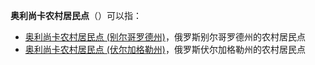 '''奥利尚卡农村居民点'''（{{lang-ru|Ольшанское сельское поселение}}）可以指：
* [[奥利尚卡农村居民点_(别尔哥罗德州)|奥利尚卡农村居民点 (别尔哥罗德州)]]，俄罗斯别尔哥罗德州的农村居民点
* [[奥利尚卡农村居民点_(伏尔加格勒州)|奥利尚卡农村居民点 (伏尔加格勒州)]]，俄罗斯伏尔加格勒州的农村居民点

{{disambig|cat=俄语译名消歧义}}